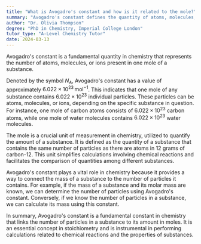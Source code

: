 ```yaml
---
title: "What is Avogadro's constant and how is it related to the mole?"
summary: "Avogadro's constant defines the quantity of atoms, molecules, or ions present in one mole of any substance, serving as a fundamental concept in chemistry."
author: "Dr. Olivia Thompson"
degree: "PhD in Chemistry, Imperial College London"
tutor_type: "A-Level Chemistry Tutor"
date: 2024-03-13
---
```


Avogadro's constant is a fundamental quantity in chemistry that represents the number of atoms, molecules, or ions present in one mole of a substance.

Denoted by the symbol $N_A$, Avogadro's constant has a value of approximately $6.022 \times 10^{23} \, \text{mol}^{-1}$. This indicates that one mole of any substance contains $6.022 \times 10^{23}$ individual particles. These particles can be atoms, molecules, or ions, depending on the specific substance in question. For instance, one mole of carbon atoms consists of $6.022 \times 10^{23}$ carbon atoms, while one mole of water molecules contains $6.022 \times 10^{23}$ water molecules.

The mole is a crucial unit of measurement in chemistry, utilized to quantify the amount of a substance. It is defined as the quantity of a substance that contains the same number of particles as there are atoms in $12$ grams of carbon-12. This unit simplifies calculations involving chemical reactions and facilitates the comparison of quantities among different substances.

Avogadro's constant plays a vital role in chemistry because it provides a way to connect the mass of a substance to the number of particles it contains. For example, if the mass of a substance and its molar mass are known, we can determine the number of particles using Avogadro's constant. Conversely, if we know the number of particles in a substance, we can calculate its mass using this constant.

In summary, Avogadro's constant is a fundamental constant in chemistry that links the number of particles in a substance to its amount in moles. It is an essential concept in stoichiometry and is instrumental in performing calculations related to chemical reactions and the properties of substances.
    
